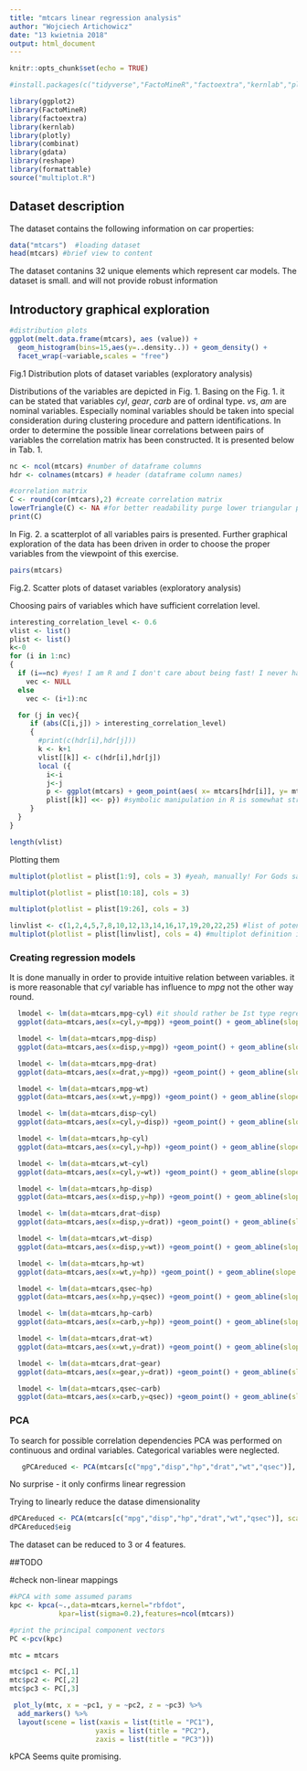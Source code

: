 ```yaml
---
title: "mtcars linear regression analysis"
author: "Wojciech Artichowicz"
date: "13 kwietnia 2018"
output: html_document
---
```


```r
knitr::opts_chunk$set(echo = TRUE)

#install.packages(c("tidyverse","FactoMineR","factoextra","kernlab","plotly","combinat","gdata","reshape","formattable"))

library(ggplot2)
library(FactoMineR)
library(factoextra)
library(kernlab)
library(plotly)
library(combinat)
library(gdata)
library(reshape)
library(formattable)
source("multiplot.R")
```

## Dataset description

The dataset contains the following information on car properties:

```r
data("mtcars")  #loading dataset
head(mtcars) #brief view to content
```

The dataset contanins 32 unique elements which represent car models. The dataset is small. and will not provide robust information


## Introductory graphical exploration


```r
#distribution plots
ggplot(melt.data.frame(mtcars), aes (value)) +
  geom_histogram(bins=15,aes(y=..density..)) + geom_density() + 
  facet_wrap(~variable,scales = "free")
```

Fig.1 Distribution plots of dataset variables (exploratory analysis)

Distributions of the variables are depicted in Fig. 1. Basing on the Fig. 1. it can be stated that variables *cyl*, *gear*, *carb* are of ordinal type. *vs*, *am* are nominal variables. Especially nominal variables should be taken into special consideration during clustering procedure and pattern identifications. 
In order to determine the possible linear correlations between pairs of variables the correlation matrix has been constructed. It is presented below in Tab. 1.

```r
nc <- ncol(mtcars) #number of dataframe columns
hdr <- colnames(mtcars) # header (dataframe column names)

#correlation matrix
C <- round(cor(mtcars),2) #create correlation matrix
lowerTriangle(C) <- NA #for better readability purge lower triangular part
print(C)
```

In Fig. 2. a scatterplot of all variables pairs is presented. Further graphical exploration of the data has been driven in order to choose the proper variables from the viewpoint of this exercise.

```r
pairs(mtcars)
```

Fig.2. Scatter plots of dataset variables (exploratory analysis)


Choosing pairs of variables which have sufficient correlation level.

```r
interesting_correlation_level <- 0.6
vlist <- list()
plist <- list()
k<-0
for (i in 1:nc)
{
  if (i==nc) #yes! I am R and I don't care about being fast! I never have..., use while and stop complaining
    vec <- NULL
  else 
    vec <- (i+1):nc

  for (j in vec){
     if (abs(C[i,j]) > interesting_correlation_level)
     {
       #print(c(hdr[i],hdr[j]))
       k <- k+1
       vlist[[k]] <- c(hdr[i],hdr[j])
       local ({
         i<-i
         j<-j
         p <- ggplot(mtcars) + geom_point(aes( x= mtcars[hdr[i]], y= mtcars[hdr[j]] )) +xlab(hdr[i]) +ylab(hdr[j])
         plist[[k]] <<- p}) #symbolic manipulation in R is somewhat strange!
     }
  }
}

length(vlist)
```

Plotting them

```r
multiplot(plotlist = plist[1:9], cols = 3) #yeah, manually! For Gods sake!
```

```r
multiplot(plotlist = plist[10:18], cols = 3)
```

```r
multiplot(plotlist = plist[19:26], cols = 3)
```

```r
linvlist <- c(1,2,4,5,7,8,10,12,13,14,16,17,19,20,22,25) #list of potentially interesting linear correlations (chosen manually)
multiplot(plotlist = plist[linvlist], cols = 4) #multiplot definition in different source file
```

### Creating regression models

It is done manually in order to provide intuitive relation between variables. it is more reasonable that *cyl* variable has influence to *mpg* not the other way round.

```r
  lmodel <- lm(data=mtcars,mpg~cyl) #it should rather be Ist type regression
  ggplot(data=mtcars,aes(x=cyl,y=mpg)) +geom_point() + geom_abline(slope = lmodel$coefficients[2], intercept = lmodel$coefficients[1])
```

```r
  lmodel <- lm(data=mtcars,mpg~disp) 
  ggplot(data=mtcars,aes(x=disp,y=mpg)) +geom_point() + geom_abline(slope = lmodel$coefficients[2], intercept = lmodel$coefficients[1])
```

```r
  lmodel <- lm(data=mtcars,mpg~drat) 
  ggplot(data=mtcars,aes(x=drat,y=mpg)) +geom_point() + geom_abline(slope = lmodel$coefficients[2], intercept = lmodel$coefficients[1])
```

```r
  lmodel <- lm(data=mtcars,mpg~wt) 
  ggplot(data=mtcars,aes(x=wt,y=mpg)) +geom_point() + geom_abline(slope = lmodel$coefficients[2], intercept = lmodel$coefficients[1])
```

```r
  lmodel <- lm(data=mtcars,disp~cyl) 
  ggplot(data=mtcars,aes(x=cyl,y=disp)) +geom_point() + geom_abline(slope = lmodel$coefficients[2], intercept = lmodel$coefficients[1])
```

```r
  lmodel <- lm(data=mtcars,hp~cyl)
  ggplot(data=mtcars,aes(x=cyl,y=hp)) +geom_point() + geom_abline(slope = lmodel$coefficients[2], intercept = lmodel$coefficients[1])
```

```r
  lmodel <- lm(data=mtcars,wt~cyl) 
  ggplot(data=mtcars,aes(x=cyl,y=wt)) +geom_point() + geom_abline(slope = lmodel$coefficients[2], intercept = lmodel$coefficients[1])
```

```r
  lmodel <- lm(data=mtcars,hp~disp) 
  ggplot(data=mtcars,aes(x=disp,y=hp)) +geom_point() + geom_abline(slope = lmodel$coefficients[2], intercept = lmodel$coefficients[1])
```

```r
  lmodel <- lm(data=mtcars,drat~disp) 
  ggplot(data=mtcars,aes(x=disp,y=drat)) +geom_point() + geom_abline(slope = lmodel$coefficients[2], intercept = lmodel$coefficients[1])
```

```r
  lmodel <- lm(data=mtcars,wt~disp) 
  ggplot(data=mtcars,aes(x=disp,y=wt)) +geom_point() + geom_abline(slope = lmodel$coefficients[2], intercept = lmodel$coefficients[1])
```

```r
  lmodel <- lm(data=mtcars,hp~wt) 
  ggplot(data=mtcars,aes(x=wt,y=hp)) +geom_point() + geom_abline(slope = lmodel$coefficients[2], intercept = lmodel$coefficients[1])
```

```r
  lmodel <- lm(data=mtcars,qsec~hp) 
  ggplot(data=mtcars,aes(x=hp,y=qsec)) +geom_point() + geom_abline(slope = lmodel$coefficients[2], intercept = lmodel$coefficients[1])
```

```r
  lmodel <- lm(data=mtcars,hp~carb) 
  ggplot(data=mtcars,aes(x=carb,y=hp)) +geom_point() + geom_abline(slope = lmodel$coefficients[2], intercept = lmodel$coefficients[1])
```

```r
  lmodel <- lm(data=mtcars,drat~wt) 
  ggplot(data=mtcars,aes(x=wt,y=drat)) +geom_point() + geom_abline(slope = lmodel$coefficients[2], intercept = lmodel$coefficients[1])
```

```r
  lmodel <- lm(data=mtcars,drat~gear) 
  ggplot(data=mtcars,aes(x=gear,y=drat)) +geom_point() + geom_abline(slope = lmodel$coefficients[2], intercept = lmodel$coefficients[1])
```

```r
  lmodel <- lm(data=mtcars,qsec~carb) 
  ggplot(data=mtcars,aes(x=carb,y=qsec)) +geom_point() + geom_abline(slope = lmodel$coefficients[2], intercept = lmodel$coefficients[1])
```

### PCA
To search for possible correlation dependencies PCA was performed on continuous and ordinal variables. Categorical variables were neglected.
```r
   gPCAreduced <- PCA(mtcars[c("mpg","disp","hp","drat","wt","qsec")], scale.unit = TRUE, ncp = 6, graph = TRUE)
```

No surprise - it only confirms linear regression

Trying to linearly reduce the datase dimensionality

```r
dPCAreduced <- PCA(mtcars[c("mpg","disp","hp","drat","wt","qsec")], scale.unit = TRUE, ncp = 6, graph = FALSE)
dPCAreduced$eig
```

The dataset can be reduced to 3 or 4 features.



##TODO

#check non-linear mappings
```r
#kPCA with some assumed params
kpc <- kpca(~.,data=mtcars,kernel="rbfdot",
            kpar=list(sigma=0.2),features=ncol(mtcars))

#print the principal component vectors
PC <-pcv(kpc)

mtc = mtcars

mtc$pc1 <- PC[,1]
mtc$pc2 <- PC[,2]
mtc$pc3 <- PC[,3]

 plot_ly(mtc, x = ~pc1, y = ~pc2, z = ~pc3) %>%
  add_markers() %>%
  layout(scene = list(xaxis = list(title = "PC1"),
                     yaxis = list(title = "PC2"),
                     zaxis = list(title = "PC3")))
```

kPCA Seems quite promising.
